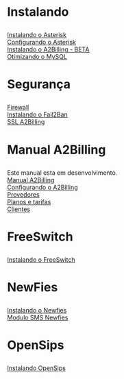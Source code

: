 <h1>Instalando</h1>
[[ Instalando o Asterisk ]]<br>
[[ Configurando o Asterisk]] <br>
[[ Instalando o A2Billing - BETA ]]<br>
[[Otimizando o MySQL]] <br>

<h1>Segurança</h1>
[[Firewall]]<br>
[[ Instalando o Fail2Ban ]]<br>
[[ SSL A2Billing ]]<br>

<h1> Manual A2Billing </h1>

Este manual esta em desenvolvimento.<br>
[[ Manual A2Billing ]]<br>
[[ Configurando o A2Billing ]]<br>
[[ Provedores ]]<br>
[[ Planos e tarifas ]]<br>
[[ Clientes ]]<br>

<h1>  FreeSwitch </h1>

[[Instalando o FreeSwitch]] <br>

<h1>  NewFies </h1>

[[Instalando o Newfies]] <br>
[[Modulo SMS Newfies]] <br>

<h1> OpenSips </h1>

[[Instalando OpenSips]]<br>
